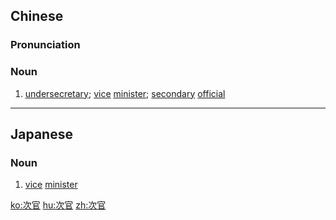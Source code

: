 ==Chinese==
{{zh-forms}}

===Pronunciation===
{{zh-pron
|m=cìguān
|mn=xm,zz,tw:chhù-koaⁿ/qz:chhìr-koaⁿ
|cat=n
}}

===Noun===
{{zh-noun}}

# [[undersecretary]]; [[vice]] [[minister]]; [[secondary]] [[official]]

----

==Japanese==
{{ja-kanjitab|じ|かん|yomi=o}}

===Noun===
{{ja-noun|じかん}}

# [[vice]] [[minister]]

[[ko:次官]]
[[hu:次官]]
[[zh:次官]]
